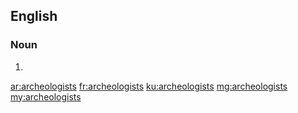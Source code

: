 ==English==

===Noun===
{{head|en|plural}}

# {{plural of|archeologist|lang=en}}

[[ar:archeologists]]
[[fr:archeologists]]
[[ku:archeologists]]
[[mg:archeologists]]
[[my:archeologists]]